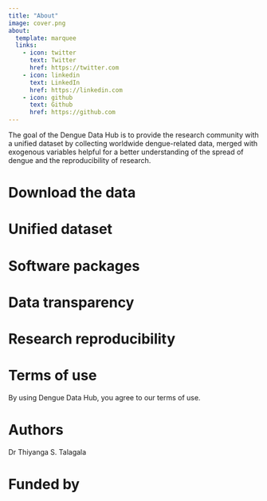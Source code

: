 ```yaml
---
title: "About"
image: cover.png
about:
  template: marquee
  links:
    - icon: twitter
      text: Twitter
      href: https://twitter.com
    - icon: linkedin
      text: LinkedIn
      href: https://linkedin.com
    - icon: github
      text: Github
      href: https://github.com
---
```


The goal of the Dengue Data Hub is to provide the research community with a unified dataset by collecting worldwide dengue-related data, merged with exogenous variables helpful for a better understanding of the spread of dengue and the reproducibility of research.

# Download the data

# Unified dataset

# Software packages

# Data transparency

# Research reproducibility

# Terms of use

By using Dengue Data Hub, you agree to our terms of use.

# Authors

Dr Thiyanga S. Talagala

# Funded by
